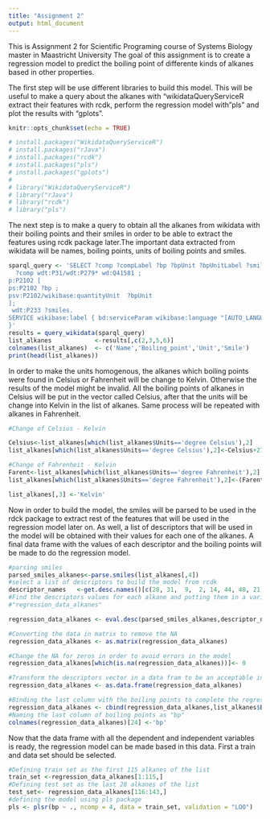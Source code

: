 ```yaml
---
title: "Assignment 2"
output: html_document
---
```


This is Assignment 2 for Scientific Programing course of Systems Biology master in Maastricht University
The goal of this assignment is to create a regression model to predict the  boiling point of differente kinds of alkanes based in other properties.

The first step will be use different libraries to build this model. This will be useful to make a query about the alkanes with "wikidataQueryServiceR extract their features with rcdk, perform the regression model with "pls" and plot the results with "gplots".


```r
knitr::opts_chunk$set(echo = TRUE)

# install.packages("WikidataQueryServiceR")
# install.packages("rJava")
# install.packages("rcdk")
# install.packages("pls")
# install.packages("gplots")
# 
# library("WikidataQueryServiceR")
# library("rJava")
# library("rcdk")
# library("pls")
```
 
 The next step is to make a query to obtain all the alkanes from wikidata with their boiling points and their smiles in order to be able to extract the features using rcdk package later.The important data extracted from wikidata will be names, boiling points, units of boiling points and smiles.
 
```r

sparql_query <- 'SELECT ?comp ?compLabel ?bp ?bpUnit ?bpUnitLabel ?smiles WHERE {
  ?comp wdt:P31/wdt:P279* wd:Q41581 ;
p:P2102 [
ps:P2102 ?bp ;
psv:P2102/wikibase:quantityUnit  ?bpUnit
];
 wdt:P233 ?smiles.
SERVICE wikibase:label { bd:serviceParam wikibase:language "[AUTO_LANGUAGE],en". }
}'
results = query_wikidata(sparql_query)
list_alkanes            <-results[,c(2,3,5,6)]
colnames(list_alkanes)  <- c('Name','Boiling_point','Unit','Smile')
print(head(list_alkanes))
```
In order to make the units homogenous, the alkanes which boiling points were found in Celsius or Fahrenheit will be change to Kelvin. Otherwise the results of the model might be invalid. All the boiling points of alkanes in Celsius will be put in the vector called Celsius, after that the units will be change into Kelvin in the list of alkanes. Same process will be repeated with alkanes in Fahrenheit.

``` r
#Change of Celsius - Kelvin

Celsius<-list_alkanes[which(list_alkanes$Units=='degree Celsius'),2]
list_alkanes[which(list_alkanes$Units=='degree Celsius'),2]<-Celsius+273.15

#Change of Fahrenheit - Kelvin
Farent<-list_alkanes[which(list_alkanes$Units=='degree Fahrenheit'),2]
list_alkanes[which(list_alkanes$Units=='degree Fahrenheit'),2]<-(Farent - 32) * 5/9 + 273.15

list_alkanes[,3] <-'Kelvin'

```
Now in order to build the model, the smiles will be parsed to be used in the rdck package to extract rest of the features that will be used in the regression model later on. As well, a list of descriptors that will be used in the model will be obtained with their values for each one of the alkanes. A final data frame with the values of each descriptor and the boiling points will be made to do the regression model.

```r

#parsing smiles
parsed_smiles_alkanes<-parse.smiles(list_alkanes[,4])
#select a list of descriptors to build the model from rcdk
descriptor_names   <-get.desc.names()[c(28, 31,  9,  2, 14, 44, 48, 21, 11,  4)]
#Find the descriptors values for each alkane and putting them in a variable called
#"regression_data_alkanes"

regression_data_alkanes <- eval.desc(parsed_smiles_alkanes,descriptor_names)

#Converting the data in matrix to remove the NA
regression_data_alkanes <- as.matrix(regression_data_alkanes)

#Change the NA for zeros in order to avoid errors in the model
regression_data_alkanes[which(is.na(regression_data_alkanes))]<- 0

#Transform the descriptors vector in a data fram to be an acceptable input for the model.
regression_data_alkanes <- as.data.frame(regression_data_alkanes)

#Binding the last column with the boiling points to complete the regression data with the values that will be predicted
regression_data_alkanes <- cbind(regression_data_alkanes,list_alkanes$Boiling_point)
#Naming the last column of boiling points as "bp"
colnames(regression_data_alkanes)[24] <-'bp'
```
Now that the data frame with all the dependent and independent variables is ready, the regression model can be made based in this data. First a train and data set should be selected.
```r
#Defining train set as the first 115 alkanes of the list
train_set <-regression_data_alkanes[1:115,]
#Defining test set as the last 28 alkanes of the list
test_set<- regression_data_alkanes[116:143,]
#defining the model using pls package
pls <- plsr(bp ~ ., ncomp = 4, data = train_set, validation = "LOO")
```